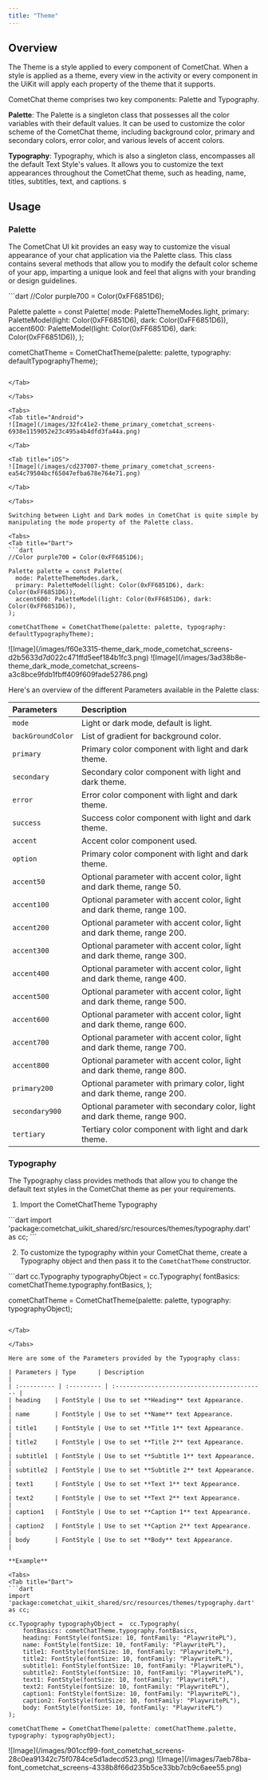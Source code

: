 ```yaml
---
title: "Theme"
---
```


## Overview

The Theme is a style applied to every component of CometChat. When a style is applied as a theme, every view in the activity or every component in the UiKit will apply each property of the theme that it supports.

CometChat theme comprises two key components: Palette and Typography.

**Palette**: The Palette is a singleton class that possesses all the color variables with their default values. It can be used to customize the color scheme of the CometChat theme, including background color, primary and secondary colors, error color, and various levels of accent colors.

**Typography**: Typography, which is also a singleton class, encompasses all the default Text Style's values. It allows you to customize the text appearances throughout the CometChat theme, such as heading, name, titles, subtitles, text, and captions. s

## Usage

### Palette

The CometChat UI kit provides an easy way to customize the visual appearance of your chat application via the Palette class. This class contains several methods that allow you to modify the default color scheme of your app, imparting a unique look and feel that aligns with your branding or design guidelines.

<Tabs>
<Tab title="Dart">
```dart
//Color purple700 = Color(0xFF6851D6);

Palette palette = const Palette(
  mode: PaletteThemeModes.light,
  primary: PaletteModel(light: Color(0xFF6851D6), dark: Color(0xFF6851D6)),
  accent600: PaletteModel(light: Color(0xFF6851D6), dark: Color(0xFF6851D6)),
);

cometChatTheme = CometChatTheme(palette: palette, typography: defaultTypographyTheme);
```

</Tab>

</Tabs>

<Tabs>
<Tab title="Android">
![Image](/images/32fc41e2-theme_primary_cometchat_screens-6938e1159052e23c495a4b4dfd3fa44a.png)

</Tab>

<Tab title="iOS">
![Image](/images/cd237007-theme_primary_cometchat_screens-ea54c79504bcf65047efba678e764e71.png)

</Tab>

</Tabs>

Switching between Light and Dark modes in CometChat is quite simple by manipulating the mode property of the Palette class.

<Tabs>
<Tab title="Dart">
```dart
//Color purple700 = Color(0xFF6851D6);

Palette palette = const Palette(
  mode: PaletteThemeModes.dark,
  primary: PaletteModel(light: Color(0xFF6851D6), dark: Color(0xFF6851D6)),
  accent600: PaletteModel(light: Color(0xFF6851D6), dark: Color(0xFF6851D6)),
);

cometChatTheme = CometChatTheme(palette: palette, typography: defaultTypographyTheme);
```

</Tab>

</Tabs>

<Tabs>
<Tab title="Android">
![Image](/images/f60e3315-theme_dark_mode_cometchat_screens-d2b5633d7d022c471ffd5eef184b1fc3.png)

</Tab>

<Tab title="iOS">
![Image](/images/3ad38b8e-theme_dark_mode_cometchat_screens-a3c8bce9fdb1fbff409f609fade52786.png)

</Tab>

</Tabs>

Here's an overview of the different Parameters available in the Palette class:

| Parameters        | Description                                                               |
| :----------------- | :------------------------------------------------------------------------- |
| `mode`            | Light or dark mode, default is light.                                     |
| `backGroundColor` | List of gradient for background color.                                    |
| `primary`         | Primary color component with light and dark theme.                        |
| `secondary`       | Secondary color component with light and dark theme.                      |
| `error`           | Error color component with light and dark theme.                          |
| `success`         | Success color component with light and dark theme.                        |
| `accent`          | Accent color component used.                                              |
| `option`          | Primary color component with light and dark theme.                        |
| `accent50`        | Optional parameter with accent color, light and dark theme, range 50.     |
| `accent100`       | Optional parameter with accent color, light and dark theme, range 100.    |
| `accent200`       | Optional parameter with accent color, light and dark theme, range 200.    |
| `accent300`       | Optional parameter with accent color, light and dark theme, range 300.    |
| `accent400`       | Optional parameter with accent color, light and dark theme, range 400.    |
| `accent500`       | Optional parameter with accent color, light and dark theme, range 500.    |
| `accent600`       | Optional parameter with accent color, light and dark theme, range 600.    |
| `accent700`       | Optional parameter with accent color, light and dark theme, range 700.    |
| `accent800`       | Optional parameter with accent color, light and dark theme, range 800.    |
| `primary200`      | Optional parameter with primary color, light and dark theme, range 200.   |
| `secondary900`    | Optional parameter with secondary color, light and dark theme, range 900. |
| `tertiary`        | Tertiary color component with light and dark theme.                       |

### Typography

The Typography class provides methods that allow you to change the default text styles in the CometChat theme as per your requirements.

1. Import the CometChatTheme Typography

<Tabs>
<Tab title="Dart">
```dart
import 'package:cometchat_uikit_shared/src/resources/themes/typography.dart' as cc;
```

</Tab>

</Tabs>

2. To customize the typography within your CometChat theme, create a Typography object and then pass it to the `CometChatTheme` constructor.

<Tabs>
<Tab title="Dart">
```dart
cc.Typography typographyObject =  cc.Typography(
    fontBasics: cometChatTheme.typography.fontBasics,
);

cometChatTheme = CometChatTheme(palette: palette, typography: typographyObject);
```

</Tab>

</Tabs>

Here are some of the Parameters provided by the Typography class:

| Parameters | Type      | Description                                |
| :---------- | :--------- | :------------------------------------------ |
| heading    | FontStyle | Use to set **Heading** text Appearance.    |
| name       | FontStyle | Use to set **Name** text Appearance.       |
| title1     | FontStyle | Use to set **Title 1** text Appearance.    |
| title2     | FontStyle | Use to set **Title 2** text Appearance.    |
| subtitle1  | FontStyle | Use to set **Subtitle 1** text Appearance. |
| subtitle2  | FontStyle | Use to set **Subtitle 2** text Appearance. |
| text1      | FontStyle | Use to set **Text 1** text Appearance.     |
| text2      | FontStyle | Use to set **Text 2** text Appearance.     |
| caption1   | FontStyle | Use to set **Caption 1** text Appearance.  |
| caption2   | FontStyle | Use to set **Caption 2** text Appearance.  |
| body       | FontStyle | Use to set **Body** text Appearance.       |

**Example**

<Tabs>
<Tab title="Dart">
```dart
import 'package:cometchat_uikit_shared/src/resources/themes/typography.dart' as cc;

cc.Typography typographyObject =  cc.Typography(
    fontBasics: cometChatTheme.typography.fontBasics,
    heading: FontStyle(fontSize: 10, fontFamily: "PlaywritePL"),
    name: FontStyle(fontSize: 10, fontFamily: "PlaywritePL"),
    title1: FontStyle(fontSize: 10, fontFamily: "PlaywritePL"),
    title2: FontStyle(fontSize: 10, fontFamily: "PlaywritePL"),
    subtitle1: FontStyle(fontSize: 10, fontFamily: "PlaywritePL"),
    subtitle2: FontStyle(fontSize: 10, fontFamily: "PlaywritePL"),
    text1: FontStyle(fontSize: 10, fontFamily: "PlaywritePL"),
    text2: FontStyle(fontSize: 10, fontFamily: "PlaywritePL"),
    caption1: FontStyle(fontSize: 10, fontFamily: "PlaywritePL"),
    caption2: FontStyle(fontSize: 10, fontFamily: "PlaywritePL"),
    body: FontStyle(fontSize: 10, fontFamily: "PlaywritePL")
);

cometChatTheme = CometChatTheme(palette: cometChatTheme.palette, typography: typographyObject);
```

</Tab>

</Tabs>

<Tabs>
<Tab title="Android">
![Image](/images/901ccf99-font_cometchat_screens-28c0ea91342c75f0784ce5d1adecd523.png)

</Tab>

<Tab title="iOS">
![Image](/images/7aeb78ba-font_cometchat_screens-4338b8f66d235b5ce33bb7cb9c6aee55.png)

</Tab>

</Tabs>

